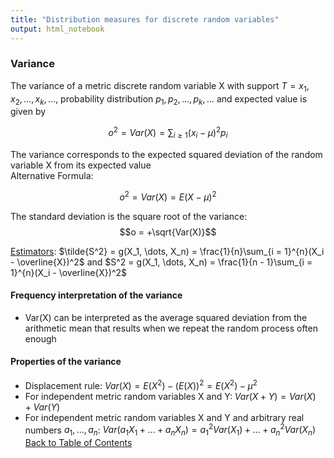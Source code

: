 ```yaml
---
title: "Distribution measures for discrete random variables"
output: html_notebook
---
```


### Variance
The variance of a metric discrete random variable X with support $T = {x_1, x_2, \dots, x_k, \dots}$, probability distribution $p_1, p_2, \dots, p_k, \dots$ and expected value \mu is given by

$$o^2 = Var(X) = \sum_{i \ge 1} (x_i - \mu)^2p_i$$

The variance corresponds to the expected squared deviation of the random variable X
from its expected value <br>
Alternative Formula:

$$o^2 = Var(X) = E(X-\mu)^2$$

The standard deviation is the square root of the variance:
$$o = +\sqrt{Var(X)}$$

[Estimators](./point_estimation.nb.html): $\tilde{S^2} = g(X_1,  \dots, X_n) = \frac{1}{n}\sum_{i = 1}^{n}(X_i - \overline{X})^2$ and $S^2 = g(X_1,  \dots, X_n) = \frac{1}{n - 1}\sum_{i = 1}^{n}(X_i - \overline{X})^2$

#### Frequency interpretation of the variance
- Var(X) can be interpreted as the average squared deviation from the arithmetic mean that results when we repeat the random process often enough

#### Properties of the variance
- Displacement rule: $Var(X) = E(X^2) - (E(X))^2 = E(X^2) - \mu^2$
- For independent metric random variables X and Y: $Var(X+Y) = Var(X) + Var(Y)$
- For independent metric random variables X and Y and arbitrary real numbers $a_1, \dots, a_n$: $Var(a_1X_1 + \dots + a_nX_n) = a_1^2Var(X_1) + \dots + a_n^2Var(X_n)$
[Back to Table of Contents](../)